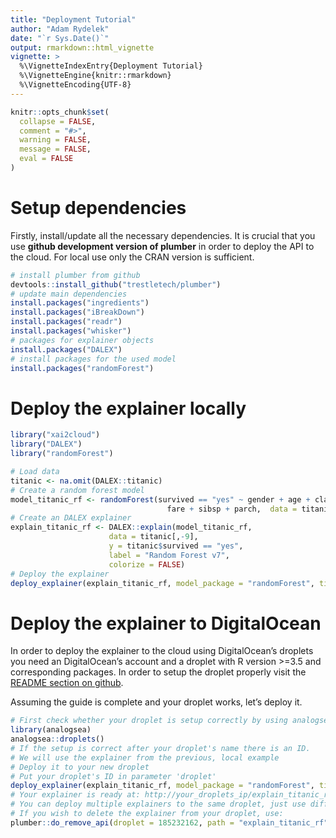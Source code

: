 ```yaml
---
title: "Deployment Tutorial"
author: "Adam Rydelek"
date: "`r Sys.Date()`"
output: rmarkdown::html_vignette
vignette: >
  %\VignetteIndexEntry{Deployment Tutorial}
  %\VignetteEngine{knitr::rmarkdown}
  %\VignetteEncoding{UTF-8}
---
```


```r
knitr::opts_chunk$set(
  collapse = FALSE,
  comment = "#>",
  warning = FALSE,
  message = FALSE,
  eval = FALSE
)
```

# Setup dependencies

Firstly, install/update all the necessary dependencies. It is crucial that you use **github development version of plumber** in order to deploy the API to the cloud. For local use only the CRAN version is sufficient.

```r
# install plumber from github
devtools::install_github("trestletech/plumber")
# update main dependencies
install.packages("ingredients")
install.packages("iBreakDown")
install.packages("readr")
install.packages("whisker")
# packages for explainer objects
install.packages("DALEX")
# install packages for the used model
install.packages("randomForest")
```

# Deploy the explainer locally

```r
library("xai2cloud")
library("DALEX")
library("randomForest")

# Load data
titanic <- na.omit(DALEX::titanic)
# Create a random forest model
model_titanic_rf <- randomForest(survived == "yes" ~ gender + age + class + embarked +
                                   fare + sibsp + parch,  data = titanic)
# Create an DALEX explainer
explain_titanic_rf <- DALEX::explain(model_titanic_rf, 
                      data = titanic[,-9],
                      y = titanic$survived == "yes", 
                      label = "Random Forest v7",
                      colorize = FALSE)
# Deploy the explainer
deploy_explainer(explain_titanic_rf, model_package = "randomForest", title="Vignette test", port=8080)
```

# Deploy the explainer to DigitalOcean

In order to deploy the explainer to the cloud using DigitalOcean's droplets you need an DigitalOcean's account and a droplet with R version >=3.5 and corresponding packages. In order to setup the droplet properly visit the [README section on github](https://github.com/Adamoso/xai2cloud).

Assuming the guide is complete and your droplet works, let's deploy it.
```r
# First check whether your droplet is setup correctly by using analogsea package
library(analogsea)
analogsea::droplets()
# If the setup is correct after your droplet's name there is an ID.
# We will use the explainer from the previous, local example
# Deploy it to your new droplet
# Put your droplet's ID in parameter 'droplet'
deploy_explainer(explain_titanic_rf, model_package = "randomForest", title="Vignette test", droplet=185232162, port=8080)
# Your explainer is ready at: http://your_droplets_ip/explain_titanic_rf/__swagger__/
# You can deploy multiple explainers to the same droplet, just use different names and ports
# If you wish to delete the explainer from your droplet, use:
plumber::do_remove_api(droplet = 185232162, path = "explain_titanic_rf", delete = TRUE)
```

